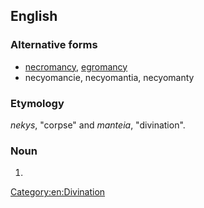 ==English==

===Alternative forms===
* [[necromancy]], [[egromancy]]
* necyomancie, necyomantia, necyomanty

===Etymology===
{{etyl|grc|en}} ''nekys'', "corpse" and ''manteia'', "divination".

===Noun===
{{en-noun|-}}

# {{alternative form of|necromancy}}

[[Category:en:Divination]]